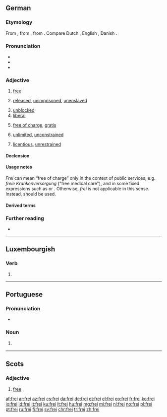 {{also|Frei|fréi|freí}}
==German==

===Etymology===
From {{inh|de|goh|frī}}, from {{inh|de|gem-pro|*frijaz}}, from {{inh|de|ine-pro|*preyH-||to be fond of}}. Compare Dutch {{m|nl|vrij}}, English {{m|en|free}}, Danish {{m|da|fri}}.

===Pronunciation===
* {{IPA|lang=de|[fʁaɪ̯]}}
* {{audio|De-frei.ogg|Audio|lang=de}}
* {{rhymes|aɪ̯|lang=de}}

===Adjective===
{{de-adj|er|sten|sup2=freiesten}}

# [[free]]
#: {{ant|de|unfrei}}
# [[released]], [[unimprisoned]], [[unenslaved]]
#: {{ux|de|Stadtluft macht '''frei'''.|City air makes one '''free'''.}}
# [[unblocked]]
# [[liberal]]
#: {{syn|de|liberal|freiheitlich}}
# [[free of charge]], [[gratis]] {{qualifier|see usage notes}}
#: {{syn|de|kostenlos}}
# [[unlimited]], [[unconstrained]]
#: {{syn|de|ungezwungen|ungebunden}}
# [[licentious]], [[unrestrained]]

====Declension====
{{de-decl-adj|frei|freier|freist|sup2=freiest}}

====Usage notes====
''Frei'' can mean “free of charge” only in the context of public services, e.g. ''freie Krankenversorgung'' ("free medical care"), and in some fixed expressions such as {{m|de|Freibier||free beer}} or {{m|de|freie Kost und Logis||free board and lodge}}. Otherwise, ''frei'' is not applicable in this sense. Instead, {{m|de|kostenlos}} should be used.

====Derived terms====
{{der3|lang=de
|ausländerfrei
|befreien
|bleifrei
|Freihandel
|Freiheit
|freimütig
|Freizeit
|judenfrei
|jugendfrei
|wertfrei
|einwandfrei
}}

===Further reading===
* {{R:Duden}}

----

==Luxembourgish==

===Verb===
{{head|lb|verb form}}

# {{inflection of|freien||2|s|imp|lang=lb}}

----

==Portuguese==

===Pronunciation===
* {{a|Portugal}} {{IPA|/ˈfɾɐj/|/ˈfɾej/|lang=pt}}

===Noun===
{{pt-noun|m|freis}}

# {{alternative form of|freire|lang=pt}}
#: {{ux|pt|'''Frei''' Luís de Sousa|translation='''Brother''' Luís de Sousa.}}

----

==Scots==

===Adjective===
{{sco-adj|freier|freiist}}

# {{lb|sco|South Scots|archaic}} [[free]]

[[af:frei]]
[[ar:frei]]
[[az:frei]]
[[cs:frei]]
[[da:frei]]
[[de:frei]]
[[et:frei]]
[[el:frei]]
[[eo:frei]]
[[fr:frei]]
[[ko:frei]]
[[io:frei]]
[[id:frei]]
[[it:frei]]
[[ku:frei]]
[[lt:frei]]
[[hu:frei]]
[[mg:frei]]
[[mi:frei]]
[[nl:frei]]
[[no:frei]]
[[pl:frei]]
[[pt:frei]]
[[ru:frei]]
[[fi:frei]]
[[sv:frei]]
[[chr:frei]]
[[tr:frei]]
[[zh:frei]]